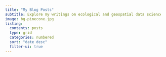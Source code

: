 ```yaml
---
title: "My Blog Posts"
subtitle: Explore my writings on ecological and geospatial data science.
image: bg-pinecone.jpg
listing:
  contents: posts
  type: grid
  categories: numbered
  sort: "date desc"
  filter-ui: true
---
```


